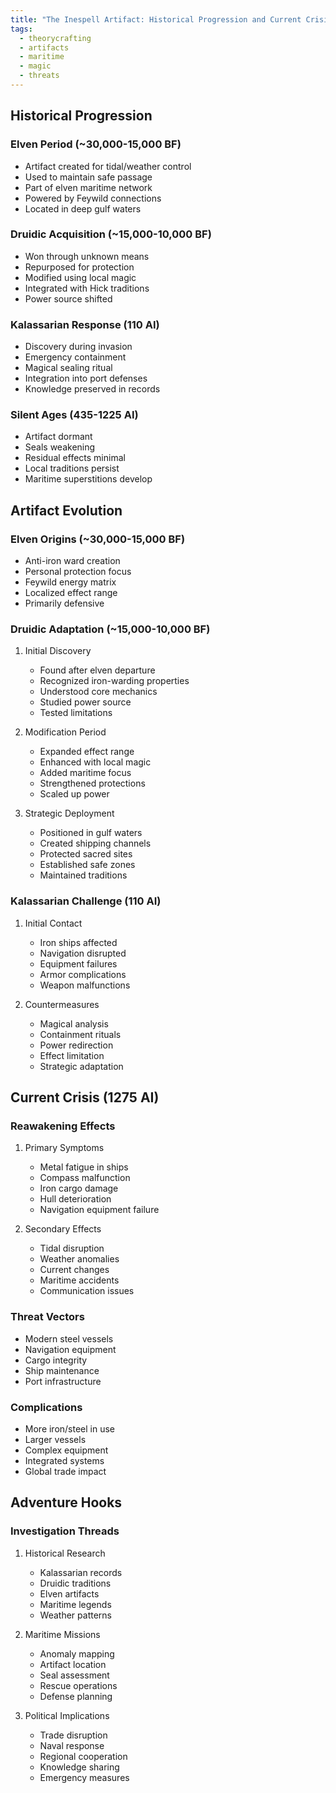 ```yaml
---
title: "The Inespell Artifact: Historical Progression and Current Crisis"
tags:
  - theorycrafting
  - artifacts
  - maritime
  - magic
  - threats
---
```


## Historical Progression

### Elven Period (~30,000-15,000 BF)

- Artifact created for tidal/weather control
- Used to maintain safe passage
- Part of elven maritime network
- Powered by Feywild connections
- Located in deep gulf waters

### Druidic Acquisition (~15,000-10,000 BF)

- Won through unknown means
- Repurposed for protection
- Modified using local magic
- Integrated with Hick traditions
- Power source shifted

### Kalassarian Response (110 AI)

- Discovery during invasion
- Emergency containment
- Magical sealing ritual
- Integration into port defenses
- Knowledge preserved in records

### Silent Ages (435-1225 AI)

- Artifact dormant
- Seals weakening
- Residual effects minimal
- Local traditions persist
- Maritime superstitions develop

## Artifact Evolution

### Elven Origins (~30,000-15,000 BF)

- Anti-iron ward creation
- Personal protection focus
- Feywild energy matrix
- Localized effect range
- Primarily defensive

### Druidic Adaptation (~15,000-10,000 BF)

1. Initial Discovery

   - Found after elven departure
   - Recognized iron-warding properties
   - Understood core mechanics
   - Studied power source
   - Tested limitations

2. Modification Period

   - Expanded effect range
   - Enhanced with local magic
   - Added maritime focus
   - Strengthened protections
   - Scaled up power

3. Strategic Deployment
   - Positioned in gulf waters
   - Created shipping channels
   - Protected sacred sites
   - Established safe zones
   - Maintained traditions

### Kalassarian Challenge (110 AI)

1. Initial Contact

   - Iron ships affected
   - Navigation disrupted
   - Equipment failures
   - Armor complications
   - Weapon malfunctions

2. Countermeasures
   - Magical analysis
   - Containment rituals
   - Power redirection
   - Effect limitation
   - Strategic adaptation

## Current Crisis (1275 AI)

### Reawakening Effects

1. Primary Symptoms

   - Metal fatigue in ships
   - Compass malfunction
   - Iron cargo damage
   - Hull deterioration
   - Navigation equipment failure

2. Secondary Effects
   - Tidal disruption
   - Weather anomalies
   - Current changes
   - Maritime accidents
   - Communication issues

### Threat Vectors

- Modern steel vessels
- Navigation equipment
- Cargo integrity
- Ship maintenance
- Port infrastructure

### Complications

- More iron/steel in use
- Larger vessels
- Complex equipment
- Integrated systems
- Global trade impact

## Adventure Hooks

### Investigation Threads

1. Historical Research

   - Kalassarian records
   - Druidic traditions
   - Elven artifacts
   - Maritime legends
   - Weather patterns

2. Maritime Missions

   - Anomaly mapping
   - Artifact location
   - Seal assessment
   - Rescue operations
   - Defense planning

3. Political Implications
   - Trade disruption
   - Naval response
   - Regional cooperation
   - Knowledge sharing
   - Emergency measures
